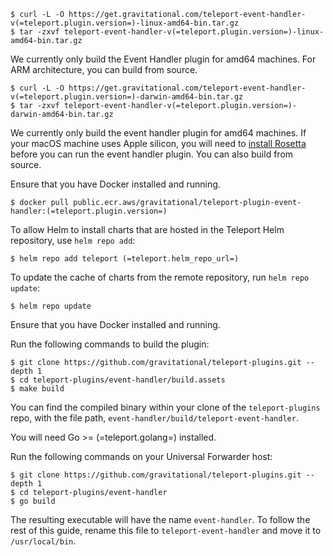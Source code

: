 <Tabs>
<TabItem label="Linux">

```code
$ curl -L -O https://get.gravitational.com/teleport-event-handler-v(=teleport.plugin.version=)-linux-amd64-bin.tar.gz
$ tar -zxvf teleport-event-handler-v(=teleport.plugin.version=)-linux-amd64-bin.tar.gz
```

We currently only build the Event Handler plugin for amd64 machines. For ARM
architecture, you can build from source.

</TabItem>

<TabItem label="macOS">

```code
$ curl -L -O https://get.gravitational.com/teleport-event-handler-v(=teleport.plugin.version=)-darwin-amd64-bin.tar.gz
$ tar -zxvf teleport-event-handler-v(=teleport.plugin.version=)-darwin-amd64-bin.tar.gz
```

We currently only build the event handler plugin for amd64 machines. If your
macOS machine uses Apple silicon, you will need to [install
Rosetta](https://support.apple.com/en-us/HT211861) before you can run the
event handler plugin. You can also build from source.

</TabItem>

<TabItem label="Docker">
Ensure that you have Docker installed and running.

```code
$ docker pull public.ecr.aws/gravitational/teleport-plugin-event-handler:(=teleport.plugin.version=)
```

</TabItem>

<TabItem label="Helm">

To allow Helm to install charts that are hosted in the Teleport Helm repository, use `helm repo add`:

```code
$ helm repo add teleport (=teleport.helm_repo_url=)
```

To update the cache of charts from the remote repository, run `helm repo update`:

```code
$ helm repo update
```

</TabItem>
<TabItem label="Build via Docker">
Ensure that you have Docker installed and running.

Run the following commands to build the plugin:

```code
$ git clone https://github.com/gravitational/teleport-plugins.git --depth 1
$ cd teleport-plugins/event-handler/build.assets
$ make build
```

You can find the compiled binary within your clone of the `teleport-plugins`
repo, with the file path, `event-handler/build/teleport-event-handler`.

</TabItem>
<TabItem label="Build via Go">

You will need Go >= (=teleport.golang=) installed.

Run the following commands on your Universal Forwarder host:

```code
$ git clone https://github.com/gravitational/teleport-plugins.git --depth 1
$ cd teleport-plugins/event-handler
$ go build
```

The resulting executable will have the name `event-handler`. To follow the
rest of this guide, rename this file to `teleport-event-handler` and move it
to `/usr/local/bin`.

</TabItem>
</Tabs>

